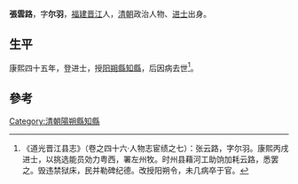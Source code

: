 {{Otheruses|other=名为張雲路的其他人物|張雲路}}

'''張雲路'''，字'''尔羽'''，[[福建|福建]][[晋江|晋江]]人，[[清朝|清朝]]政治人物、[[进士|进士]]出身。

== 生平 ==
康熙四十五年，登进士，授[[阳朔縣|阳朔縣]][[知縣|知縣]]，后因病去世<ref>《道光晋江县志》（卷之四十六·人物志宦绩之七）：张云路，字尔羽。康熙丙戌进士，以挑选能员効力粤西，署左州牧。时州县藉河工助饷加耗云路，悉罢之。毁违禁狱床，民并勒碑纪德。改授阳朔令，未几病卒于官。</ref>。

==參考==
{{reflist}}

{{康熙四十五年丙戌科殿試金榜}}

{{Authority control}}

{{DEFAULTSORT:}}
[[Category:清朝陽朔縣知縣|Category:清朝陽朔縣知縣]]


{{清朝人物小作品}}